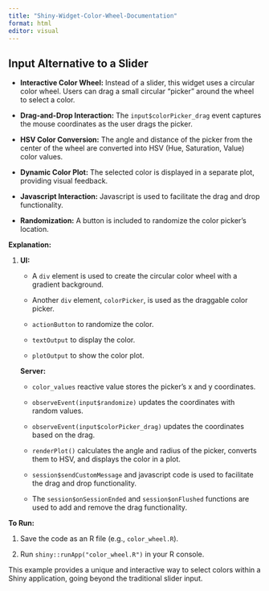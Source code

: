 ```yaml
---
title: "Shiny-Widget-Color-Wheel-Documentation"
format: html
editor: visual
---
```


## Input Alternative to a Slider

-   **Interactive Color Wheel:** Instead of a slider, this widget uses a circular color wheel. Users can drag a small circular "picker" around the wheel to select a color.

-   **Drag-and-Drop Interaction:** The `input$colorPicker_drag` event captures the mouse coordinates as the user drags the picker.

-   **HSV Color Conversion:** The angle and distance of the picker from the center of the wheel are converted into HSV (Hue, Saturation, Value) color values.

-   **Dynamic Color Plot:** The selected color is displayed in a separate plot, providing visual feedback.

-   **Javascript Interaction:** Javascript is used to facilitate the drag and drop functionality.

-   **Randomization:** A button is included to randomize the color picker's location.

**Explanation:**

1.  **UI:**

    -   A `div` element is used to create the circular color wheel with a gradient background.

    -   Another `div` element, `colorPicker`, is used as the draggable color picker.

    -   `actionButton` to randomize the color.

    -   `textOutput` to display the color.

    -   `plotOutput` to show the color plot.

    **Server:**

    -   `color_values` reactive value stores the picker's x and y coordinates.

    -   `observeEvent(input$randomize)` updates the coordinates with random values.

    -   `observeEvent(input$colorPicker_drag)` updates the coordinates based on the drag.

    -   `renderPlot()` calculates the angle and radius of the picker, converts them to HSV, and displays the color in a plot.

    -   `session$sendCustomMessage` and javascript code is used to facilitate the drag and drop functionality.

    -   The `session$onSessionEnded` and `session$onFlushed` functions are used to add and remove the drag functionality.

**To Run:**

1.  Save the code as an R file (e.g., `color_wheel.R`).

2.  Run `shiny::runApp("color_wheel.R")` in your R console.

This example provides a unique and interactive way to select colors within a Shiny application, going beyond the traditional slider input.
